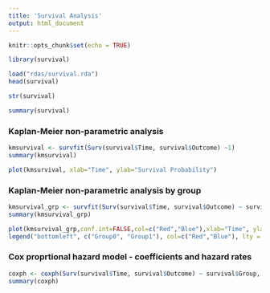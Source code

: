 ```yaml
---
title: 'Survival Analysis'
output: html_document
---
```


```r
knitr::opts_chunk$set(echo = TRUE)
```

```r
library(survival)
```

```r
load("rdas/survival.rda")
head(survival)
```

```r
str(survival)
```

```r
summary(survival)
```

### Kaplan-Meier non-parametric analysis

```r
kmsurvival <- survfit(Surv(survival$Time, survival$Outcome) ~1)
summary(kmsurvival)
```

```r
plot(kmsurvival, xlab="Time", ylab="Survival Probability")
```

### Kaplan-Meier non-parametric analysis by group

```r
kmsurvival_grp <- survfit(Surv(survival$Time, survival$Outcome) ~ survival$Group)
summary(kmsurvival_grp)
```

```r
plot(kmsurvival_grp,conf.int=FALSE,col=c("Red","Blue"),xlab="Time", ylab="Survival Probability")
legend("bottomleft", c("Group0", "Group1"), col=c("Red","Blue"), lty = 1)
```


### Cox proprtional hazard model - coefficients and hazard rates

```r
coxph <- coxph(Surv(survival$Time, survival$Outcome) ~ survival$Group, method = "breslow")
summary(coxph)
```
